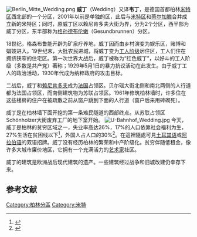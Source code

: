 [[Image:Berlin_Mitte_Wedding.png|thumb]]
'''威丁'''（Wedding）又译'''韦丁'''，是德国首都柏林[[米特区|米特区]]西北部的一个分区，2001年以前是单独的区，此后与[[米特区|米特区]]和[[蒂尔加滕|蒂尔加滕]]合并成立新的米特区；同时，原威丁区以赖尼肯多夫大街为界，分为2个分区，西半部为威丁分区，东半部称为[[格孙德布伦嫩|格孙德布伦嫩]]（Gesundbrunnen）分区。

18世纪，格森布鲁能开辟为矿泉疗养地，威丁因而由乡村演变为娱乐区，赌博和娼妓进入。19世纪末，大批农民进城，将威丁变为[[工人阶级|工人阶级]]居住区，工人们住在拥挤狭窄的住宅区。第一次世界大战后，威丁被称为“红色威丁”，以好斗的工人阶级（多数是共产党）著称；1929年5月1日的暴力抗议活动在此发生。由于威丁工人的政治活动，1930年代成为纳粹政府的攻击目标。

二战后，威丁和[[赖尼肯多夫|赖尼肯多夫]]成为[[法国|法国]]占领区。贝尔瑙大街北侧和南北两侧的人行道都为法国占领区，而南侧建筑物为苏联占领区。1961年修筑柏林墙时，许多住在这些楼房的住户在被疏散之前从窗户跳到下面的人行道（窗户后来用砖砌死）。

威丁是在柏林墙下面开挖的第一条难民隧道的西部终点。从苏联占领区Schönholzer大街废弃工厂的地下室开始。 
[[Image:U-Bahnhof_Wedding.jpg|thumb]]
今天，威丁是柏林的贫穷区域之一，失业率高达26%，17%的人口依靠社会福利为生，27%生活在贫困线以下<ref>{{Cite web |url=http://www.bmgev.de/mieterecho/305/08-sozialstruktur.html |title=存档副本 |access-date=2009-04-24 |archive-date=2007-09-28 |archive-url=https://web.archive.org/web/20070928170612/http://www.bmgev.de/mieterecho/305/08-sozialstruktur.html |dead-url=no }}</ref>，外国人占人口的30%<ref>{{cite web |url=http://www.statistik-berlin.de/pms/2a1/1998/98-02-10.html |title=存档副本 |accessdate=2009-04-24 |deadurl=yes |archiveurl=https://web.archive.org/web/20090727090649/http://www.statistik-berlin.de/pms/2a1/1998/98-02-10.html |archivedate=2009-07-27 }}</ref>。在這裡隨處可見[[土耳其语|土耳其语]]或[[阿拉伯语|阿拉伯语]]的双语招牌。威丁没有经历柏林的繁荣和中产阶级化。贫穷伴随低租金，像许多大城市廉价地区，它拥有一个充满活力的[[艺术家|艺术家]]社区。

威丁的建筑是欧洲战后现代建筑的遗产。一些建筑经过战争和旧城改建仍幸存下来。

==参考文献==
<div class="references-small">
<references />
</div>

{{coord|52|33|N|13|22|E|display=title}}

[[Category:柏林分區|Category:柏林分區]]
[[Category:米特|Category:米特]]